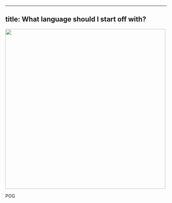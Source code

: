
---

## title: What language should I start off with?

<img
	src="https://wallpaperaccess.com/full/796843.png"
	width="500"
	height="500"
/>

<div>
	<Badge>POG</Badge>
</div>
